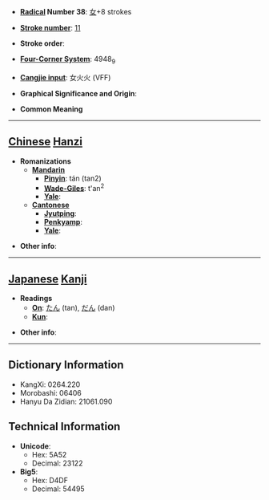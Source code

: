 * '''[[Wiktionary:Chinese radical index| Radical]] Number 38''': [[Wiktionary:Chinese radical index 女|女]]+8 strokes

* '''[[Wiktionary:Chinese total strokes index|Stroke number]]''': [[Wiktionary:Chinese total strokes index 11|11]]

* '''Stroke order''': 

* '''[[Wiktionary:Chinese four corner index|Four-Corner System]]''': 4948<sub>9</sub>

* '''[[Wiktionary:Chinese Cangjie index|Cangjie input]]''': 女火火 (VFF)

* '''Graphical Significance and Origin''': 

* '''Common Meaning'''

----

== [[Chinese]] [[Hanzi]] ==

* '''Romanizations'''
** '''[[Mandarin]]'''
*** '''[[Pinyin]]''': tán (tan2)
*** '''[[Wade-Giles]]''': t'an<sup>2</sup>
*** '''[[Yale]]''': 
** '''[[Cantonese]]'''
*** '''[[Jyutping]]''':
*** '''[[Penkyamp]]''': 
*** '''[[Yale]]''': 

* '''Other info''': 

----

== [[Japanese]] [[Kanji]] ==

* '''Readings'''
** '''[[On]]''': [[たん]] (tan), [[だん]] (dan)
** '''[[Kun]]''': 

* '''Other info''':  

----

== Dictionary Information ==

* KangXi: 0264.220
* Morobashi: 06406
* Hanyu Da Zidian: 21061.090

== Technical Information ==

* '''Unicode''':
** Hex: 5A52
** Decimal: 23122
* '''Big5''':
** Hex: D4DF
** Decimal: 54495